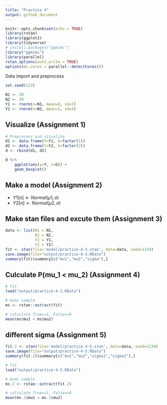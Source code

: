 ```yaml
---
title: "Practice 4"
output: github_document
---
```


```r
knitr::opts_chunk$set(echo = TRUE)
library(rstan)
library(ggplot2)
library(tidyverse)
# install.packages("ggmcmc")
library("ggmcmc")
library(parallel)
rstan_options(auto_write = TRUE)
options(mc.cores = parallel::detectCores())
```

Data import and preprocess

```r
set.seed(123)

N1 <- 30
N2 <- 20
Y1 <- rnorm(n=N1, mean=0, sd=5)
Y2 <- rnorm(n=N2, mean=1, sd=4)
```

## Visualize (Assignment 1)

```r
# Preprocess and visualize
d1 <- data.frame(Y=Y1, G=factor(1))
d2 <- data.frame(Y=Y2, G=factor(2))
d <- rbind(d1, d2)

d %>%
    ggplot(aes(y=Y, x=G)) +
    geom_boxplot()
```

## Make a model (Assignment 2)

* $Y1[n] \gets Normal(\mu1, \sigma)$
* $Y2[n] \gets Normal(\mu2, \sigma)$

## Make stan files and excute them (Assignment 3)

```r
data <- list(N1 = N1,
             N2 = N2,
             Y1 = Y1,
             Y2 = Y2)
fit <- stan(file='model/practice-4-3.stan', data=data, seed=1234)
save.image(file="output/practice-4-3.RData")
summary(fit)$summary[c("mu1","mu2","sigma"),]
```

## Culculate P(mu_1 < mu_2) (Assignment 4)

```r
# fit
load("output/practice-4-3.RData")

# mcmc sample
ms <- rstan::extract(fit)

# calculate True==1, False==0
mean(ms$mu1 < ms$mu2)
```

## different sigma (Assignment 5)

```r
fit.2 <- stan(file='model/practice-4-5.stan', data=data, seed=1234)
save.image(file="output/practice-4-5.RData")
summary(fit.2)$summary[c("mu1","mu2","sigma1","sigma2"),]
```
```r
# fit
load("output/practice-4-5.RData")

# mcmc sample
ms.2 <- rstan::extract(fit.2)

# calculate True==1, False==0
mean(ms.2$mu1 < ms.2$mu2)
```